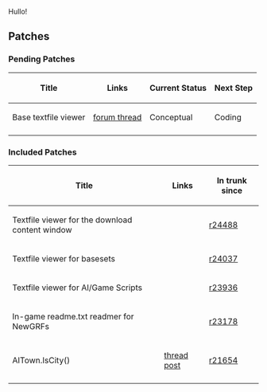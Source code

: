 Hullo!


== Patches ==

=== Pending Patches ===

{| class="wikitable"
|-
! Title !! Links !! Current Status !! Next Step
|-
| Base textfile viewer || [http://www.tt-forums.net/viewtopic.php?f=33&t=59307 forum thread] || Conceptual || Coding
|-
|}

=== Included Patches ===
{| class="wikitable"
|-
! Title !! Links !! In trunk since
|-
| Textfile viewer for the download content window || {{en/Flyspray|5236}} || [http://hg.openttd.org/openttd/trunk.hg/rev/776bb6aee554 r24488]
|-
| Textfile viewer for basesets || {{en/Flyspray|5099}} || [http://hg.openttd.org/openttd/trunk.hg/rev/2e382af0f750 r24037]
|-
| Textfile viewer for AI/Game Scripts || {{en/Flyspray|5047}} || [http://hg.openttd.org/openttd/trunk.hg/rev/47239ecee2fb r23936]
|-
| In-game readme.txt readmer for NewGRFs || {{en/Flyspray|4780}} || [http://hg.openttd.org/openttd/trunk.hg/rev/297e8799d89a r23178]
|-
| AITown.IsCity() || [http://www.tt-forums.net/viewtopic.php?p=921486#p921486 thread post] || [http://hg.openttd.org/openttd/trunk.hg/rev/03955c793ddb r21654]
|-
|}